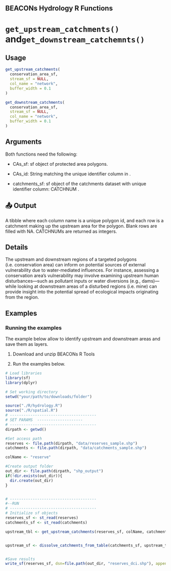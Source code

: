 ## BEACONs Hydrology R Functions

# `get_upstream_catchments()` and`get_downstream_catchemnts()`


## Usage

```r
get_upstream_catchments(
  conservation_area_sf,
  stream_sf = NULL,
  col_name = "network",
  buffer_width = 0.1
)

get_downstream_catchments(
  conservation_area_sf,
  stream_sf = NULL,
  col_name = "network",
  buffer_width = 0.1
)
```
## Arguments
Both functions need the following:

- CAs_sf: sf object of protected area polygons.

- CAs_id: String matching the unique identifier column in \code{CAs_sf}.

- catchments_sf: sf object of the catchments dataset with unique identifier column: CATCHNUM .



## 📤 Output
A tibble where each column name is a unique polygon id, and each row is a catchment making up the upstream area for the polygon. Blank rows are filled with NA. CATCHNUMs are returned as integers. 

## Details
The upstream and downstream regions of a targeted polygons (i.e. conservation  area) can inform on potential sources of external vulnerability due to water-mediated influences. For instance, assessing a conservation area’s vulnerability may involve examining upstream human disturbances—such as pollutant inputs or water diversions (e.g., dams)—while looking at downstream areas of a disturbed regions (i.e. mine) can provide insight into the potential spread of ecological impacts originating from the region.


## Examples
### Running the examples

The example below allow to identify upstream and downstream areas and save them as layers. 

1. Download and unzip BEACONs R Tools 

2. Run the examples below.

```r
# Load libraries
library(sf)
library(dplyr)

# Set working directory
setwd("your/path/to/downloads/folder")

source("./R/hydrology.R")
source("./R/spatial.R")
# --------------------------------------
# SET PARAMS  --------------------
# --------------------------------------
dirpath <- getwd()

#Set access path 
reserves <- file.path(dirpath, "data/reserves_sample.shp")
catchments <- file.path(dirpath, "data/catchments_sample.shp")

colName <- "reserve"

#Create output folder
out_dir <- file.path(dirpath, "shp_output")
if(!dir.exists(out_dir)){
  dir.create(out_dir)
}


# --------------------------------------
#--RUN
# --------------------------------------
# Initialize sf objects
reserves_sf <- st_read(reserves)
catchments_sf <- st_read(catchments)

upstream_tbl <- get_upstream_catchments(reserves_sf, colName, catchments_sf)


upstream_sf <- dissolve_catchments_from_table(catchments_sf, upstream_tbl, "reserve")


#Save results
write_sf(reserves_sf, dsn=file.path(out_dir, "reserves_dci.shp"), append = FALSE)
```

